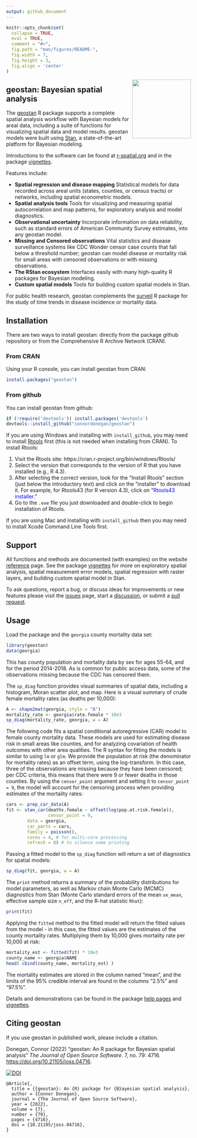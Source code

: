 ```yaml
---
output: github_document
---
```


<!-- README.md is generated from README.Rmd. Please edit that file -->

```r
knitr::opts_chunk$set(
  collapse = TRUE,
  eval = TRUE,
  comment = "#>",
  fig.path = "man/figures/README-",
  fig.width = 7,
  fig.height = 3,
  fig.align = 'center'
)
```
<img src="man/figures/logo.png" align="right" width="160" />

## geostan: Bayesian spatial analysis

The [geostan](https://connordonegan.github.io/geostan/) R package supports a complete spatial analysis workflow with Bayesian models for areal data, including a suite of functions for visualizing spatial data and model results. geostan models were built using [Stan](https://mc-stan.org), a state-of-the-art platform for Bayesian modeling. 

Introductions to the software can be found at [r-spatial.org](https://r-spatial.org/r/2024/08/02/geostan-introduction.html) and in the package [vignettes](https://connordonegan.github.io/geostan/articles/index.html).

Features include:

* **Spatial regression and disease mapping** Statistical models for data recorded across areal units (states, counties, or census tracts) or networks, including spatial econometric models.
* **Spatial analysis tools** Tools for visualizing and measuring spatial autocorrelation and map patterns, for exploratory analysis and model diagnostics.  
* **Observational uncertainty** Incorporate information on data reliability, such as standard errors of American Community Survey estimates, into any geostan model.
* **Missing and Censored observations** Vital statistics and disease surveillance systems like CDC Wonder censor case counts that fall below a threshold number; geostan can model disease or mortality risk for small areas with censored observations or with missing observations.
* **The RStan ecosystem** Interfaces easily with many high-quality R packages for Bayesian modeling.
* **Custom spatial models** Tools for building custom spatial models in Stan.

For public health research, geostan complements the [surveil](https://connordonegan.github.io/surveil/) R package for the study of time trends in disease incidence or mortality data.

## Installation

There are two ways to install geostan: directly from the package github repository or from the Comprehensive R Archive Network (CRAN). 
 
### From CRAN

Using your R console, you can install geostan from CRAN:

``` r
install.packages("geostan")
```

### From github

You can install geostan from github:

```r
if (!require('devtools')) install.packages('devtools')
devtools::install_github("connordonegan/geostan")
```

If you are using Windows and installing with `install_github`, you may need to install [Rtools](https://cran.r-project.org/bin/windows/Rtools/) first (this is not needed when installing from CRAN). To install Rtools:

1. Visit the Rtools site: https://cran.r-project.org/bin/windows/Rtools/
2. Select the version that corresponds to the version of R that you have installed (e.g., R 4.3).
3. After selecting the correct version, look for the "Install Rtools" section (just below the introductory text) and click on the "installer" to download it. For example, for Rtools43 (for R version 4.3), click on "<span style="color:blue">Rtools43 installer</span>."
4. Go to the `.exe` file you just downloaded and double-click to begin installation of Rtools.

If you are using Mac and installing with `install_github` then you may need to install Xcode Command Line Tools first.

## Support

All functions and methods are documented (with examples) on the website [reference](https://connordonegan.github.io/geostan/reference/index.html) page. See the package [vignettes](https://connordonegan.github.io/geostan/articles/index.html) for more on exploratory spatial analysis, spatial measurement error models, spatial regression with raster layers, and building custom spatial model in Stan.

To ask questions, report a bug, or discuss ideas for improvements or new features please visit the [issues](https://github.com/ConnorDonegan/geostan/issues) page, start a [discussion](https://github.com/ConnorDonegan/geostan/discussions), or submit a [pull request](https://github.com/ConnorDonegan/geostan/pulls).

## Usage

Load the package and the `georgia` county mortality data set:
```r
library(geostan)
data(georgia)
```

This has county population and mortality data by sex for ages 55-64, and for the period 2014-2018. As is common for public access data, some of the observations missing because the CDC has censored them. 

The `sp_diag` function provides visual summaries of spatial data, including a histogram, Moran scatter plot, and map. Here is a visual summary of crude female mortality rates (as deaths per 10,000):

```r
A <- shape2mat(georgia, style = "B")
mortality_rate <- georgia$rate.female * 10e3
sp_diag(mortality_rate, georgia, w = A)
```

The following code fits a spatial conditional autoregressive (CAR) model to female county mortality data. These models are used for estimating disease risk in small areas like counties, and for analyzing covariation of health outcomes with other area qualities. The R syntax for fitting the models is similar to using `lm` or `glm`. We provide the population at risk (the denominator for mortality rates) as an offset term, using the log-transform. In this case, three of the observations are missing because they have been censored; per CDC criteria, this means that there were 9 or fewer deaths in those counties. By using the `censor_point` argument and setting it to `censor_point = 9`, the model will account for the censoring process when providing estimates of the mortality rates:

```r
cars <- prep_car_data(A)
fit <- stan_car(deaths.female ~ offset(log(pop.at.risk.female)),
                censor_point = 9,
		data = georgia,
		car_parts = cars,
		family = poisson(),
		cores = 4, # for multi-core processing
		refresh = 0) # to silence some printing
```

Passing a fitted model to the `sp_diag` function will return a set of diagnostics for spatial models:

```r
sp_diag(fit, georgia, w = A)
```

The `print` method returns a summary of the probability distributions for model parameters, as well as Markov chain Monte Carlo (MCMC) diagnostics from Stan (Monte Carlo standard errors of the mean `se_mean`, effective sample size `n_eff`, and the R-hat statistic `Rhat`):

```r
print(fit)
```

Applying the `fitted` method to the fitted model will return the fitted values from the model - in this case, the fitted values are the estimates of the county mortality rates. Multiplying them by 10,000 gives mortality rate per 10,000 at risk:

```r
mortality_est <- fitted(fit) * 10e3
county_name <- georgia$NAME
head( cbind(county_name, mortality_est) )
```

The mortality estimates are stored in the column named "mean", and the limits of the 95\% credible interval are found in the columns "2.5%" and "97.5%".

Details and demonstrations can be found in the package [help pages](https://connordonegan.github.io/geostan/reference/index.html) and [vignettes](https://connordonegan.github.io/geostan/articles/index.html).

## Citing geostan

If you use geostan in published work, please include a citation.

Donegan, Connor (2022) "geostan: An R package for Bayesian spatial analysis" *The Journal of Open Source Software*. 7, no. 79: 4716. [https://doi.org/10.21105/joss.04716](https://doi.org/10.21105/joss.04716).

[![DOI](https://joss.theoj.org/papers/10.21105/joss.04716/status.svg)](https://doi.org/10.21105/joss.04716)

```
@Article{,
  title = {{geostan}: An {R} package for {B}ayesian spatial analysis},
  author = {Connor Donegan},
  journal = {The Journal of Open Source Software},
  year = {2022},
  volume = {7},
  number = {79},
  pages = {4716},
  doi = {10.21105/joss.04716},
}
```

